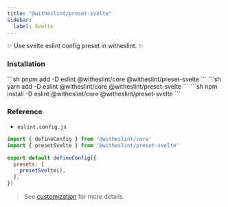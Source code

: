 ```yaml
---
title: "@witheslint/preset-svelte"
sidebar:
  label: Svelte
---
```


✨ Use svelte eslint config preset in witheslint. ✨

### Installation

<Tabs>
  <TabItem label="pnpm">
  ```sh
  pnpm add -D eslint @witheslint/core @witheslint/preset-svelte
  ```
  </TabItem>
  <TabItem label="yarn">
  ```sh
  yarn add -D eslint @witheslint/core @witheslint/preset-svelte
  ```
  </TabItem>
  <TabItem label="npm">
  ```sh
  npm install -D eslint @witheslint/core @witheslint/preset-svelte
  ```
  </TabItem>
</Tabs>

### Reference

- `eslint.config.js`

```js
import { defineConfig } from '@witheslint/core'
import { presetSvelte } from '@witheslint/preset-svelte'

export default defineConfig({
  presets: [
    presetSvelte(),
  ],
})
```

> See [customization](/guides/customization) for more details.
